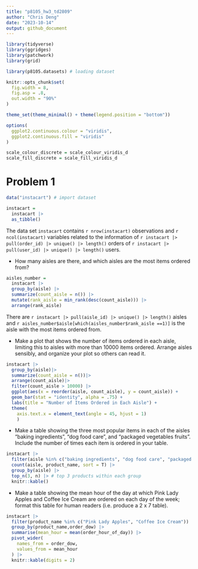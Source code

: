 ```yaml
---
title: "p8105_hw3_td2809"
author: "Chris Deng"
date: "2023-10-14"
output: github_document
---
```


```r
library(tidyverse)
library(ggridges)
library(patchwork)
library(grid)

library(p8105.datasets) # loading dataset

knitr::opts_chunk$set(
  fig.width = 8,
  fig.asp = .8, 
  out.width = "90%"
)

theme_set(theme_minimal() + theme(legend.position = "bottom"))

options(
  ggplot2.continuous.colour = "viridis",
  ggplot2.continuous.fill = "viridis"
)

scale_colour_discrete = scale_colour_viridis_d
scale_fill_discrete = scale_fill_viridis_d
```
# Problem 1
```r
data("instacart") # import dataset

instacart = 
  instacart |> 
  as_tibble()
```
The data set `instacart` contains `r nrow(instacart)` observations and `r ncol(instacart)` variables related to the information of `r instacart |> pull(order_id) |> unique() |> length()` orders of `r instacart |> pull(user_id) |> unique() |> length()` users.

 * How many aisles are there, and which aisles are the most items ordered from?
```r
aisles_number = 
  instacart |> 
  group_by(aisle) |> 
  summarize(count_aisle = n()) |> 
  mutate(rank_aisle = min_rank(desc(count_aisle))) |> 
  arrange(rank_aisle)
```

 There are `r instacart |> pull(aisle_id) |> unique() |> length()` aisles and `r aisles_number$aisle[which(aisles_number$rank_aisle ==1)]` is the aisle with the most items ordered from.

 * Make a plot that shows the number of items ordered in each aisle, limiting this to aisles with more than 10000 items ordered. Arrange aisles sensibly, and organize your plot so others can read it.
```r
instacart |> 
  group_by(aisle)|>
  summarize(count_aisle = n())|>
  arrange(count_aisle)|>
  filter(count_aisle > 10000) |> 
  ggplot(aes(x = reorder(aisle, count_aisle), y = count_aisle)) +
  geom_bar(stat = "identity", alpha = .75) + 
  labs(title = "Number of Items Ordered in Each Aisle") +
  theme(
    axis.text.x = element_text(angle = 45, hjust = 1) 
    )
```

* Make a table showing the three most popular items in each of the aisles “baking ingredients”, “dog food care”, and “packaged vegetables fruits”. Include the number of times each item is ordered in your table.
```r
instacart |> 
  filter(aisle %in% c("baking ingredients", "dog food care", "packaged vegetables fruits")) |> 
  count(aisle, product_name, sort = T) |> 
  group_by(aisle) |> 
  top_n(3, n) |> # top 3 products within each group
  knitr::kable()
```
 * Make a table showing the mean hour of the day at which Pink Lady Apples and Coffee Ice Cream are ordered on each day of the week; format this table for human readers (i.e. produce a 2 x 7 table).
```r
instacart |> 
  filter(product_name %in% c("Pink Lady Apples", "Coffee Ice Cream")) |> 
  group_by(product_name,order_dow) |> 
  summarise(mean_hour = mean(order_hour_of_day)) |> 
  pivot_wider(
    names_from = order_dow,
    values_from = mean_hour
  ) |> 
  knitr::kable(digits = 2)
```